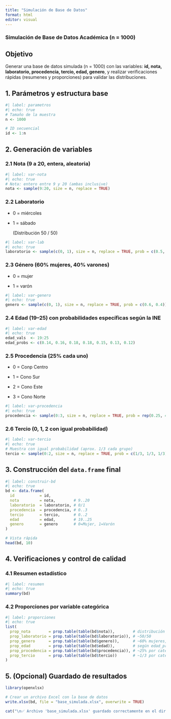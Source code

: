 ---
title: "Simulación de Base de Datos"
format: html
editor: visual
---

### Simulación de Base de Datos Académica (n = 1000)

## Objetivo

Generar una base de datos simulada (n = 1000) con las variables: **id, nota, laboratorio, procedencia, tercio, edad, genero**, y realizar verificaciones rápidas (resumenes y proporciones) para validar las distribuciones.

## 1. Parámetros y estructura base

```{r}
#| label: parametros
#| echo: true
# Tamaño de la muestra
n <- 1000

# ID secuencial
id <- 1:n
```

## 2. Generación de variables

### 2.1 Nota (9 a 20, entera, aleatoria)

```{r}
#| label: var-nota
#| echo: true
# Nota: entero entre 9 y 20 (ambas inclusive)
nota <- sample(9:20, size = n, replace = TRUE)


```

### 2.2 Laboratorio

-   0 = miércoles

-   1 = sábado

    (Distribución 50 / 50)

```{r}
#| label: var-lab
#| echo: true
laboratorio <- sample(c(0, 1), size = n, replace = TRUE, prob = c(0.5, 0.5))


```

### 2.3 Género (60% mujeres, 40% varones)

-   0 = mujer

-   1 = varón

```{r}
#| label: var-genero
#| echo: true
genero <- sample(c(0, 1), size = n, replace = TRUE, prob = c(0.6, 0.4))

```

### 2.4 Edad (19–25) con probabilidades específicas según la INE

```{r}
#| label: var-edad
#| echo: true
edad_vals  <- 19:25
edad_probs <- c(0.14, 0.16, 0.18, 0.18, 0.15, 0.13, 0.12)  


```

### 2.5 Procedencia (25% cada uno)

-   0 = Conp Centro

-   1 = Cono Sur

-   2 = Cono Este

-   3 = Cono Norte

```{r}
#| label: var-procedencia
#| echo: true
procedencia <- sample(0:3, size = n, replace = TRUE, prob = rep(0.25, 4))
```

### 2.6 Tercio (0, 1, 2 con igual probabilidad)

```{r}
#| label: var-tercio
#| echo: true
# Muestra con igual probabilidad (aprox. 1/3 cada grupo)
tercio <- sample(0:2, size = n, replace = TRUE, prob = c(1/3, 1/3, 1/3))
```

## 3. Construcción del `data.frame` final

```{r}
#| label: construir-bd
#| echo: true
bd <- data.frame(
  id           = id,
  nota         = nota,        # 9..20
  laboratorio  = laboratorio, # 0/1
  procedencia  = procedencia, # 0..3
  tercio       = tercio,      # 0..2
  edad         = edad,        # 19..25
  genero       = genero       # 0=Mujer, 1=Varón
)

# Vista rápida
head(bd, 10)
```

## 4. Verificaciones y control de calidad

### 4.1 Resumen estadístico

```{r}
#| label: resumen
#| echo: true
summary(bd)

```

### 4.2 Proporciones por variable categórica

```{r}
#| label: proporciones
#| echo: true
list(
  prop_nota        = prop.table(table(bd$nota)),        # distribución de notas
  prop_laboratorio = prop.table(table(bd$laboratorio)), # ~50/50
  prop_genero      = prop.table(table(bd$genero)),      # ~60% mujeres, 40% varones
  prop_edad        = prop.table(table(bd$edad)),        # según edad_probs
  prop_procedencia = prop.table(table(bd$procedencia)), # ~25% por categoría
  prop_tercio      = prop.table(table(bd$tercio))       # ~1/3 por categoría
)

```

## 5. (Opcional) Guardado de resultados

```{r}

library(openxlsx)

# Crear un archivo Excel con la base de datos
write.xlsx(bd, file = "base_simulada.xlsx", overwrite = TRUE)

cat("\n✅ Archivo 'base_simulada.xlsx' guardado correctamente en el directorio de trabajo.\n")

```
